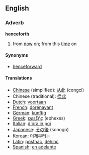 ==English==
===Adverb===
'''henceforth'''
# from [[now]] on; from this [[time]] on
====Synonyms====
*[[henceforward]]
====Translations====
*[[Chinese]] (simplified): [[从此]] (congci) 
*Chinese (traditional): [[從此]]
*[[Dutch]]: [[voortaan]]
*[[French]]: [[dorénavant]]
*[[German]]: [[künftig]]
*[[Greek]]: [[εφεξής]] (ephexés)
*[[Italian]]: [[d'ora in poi]]
*[[Japanese]]: [[その後]] (sonogo)
*[[Korean]]: [[이제부터는]]
*[[Latin]]: [[posthac]], [[dehinc]]
*[[Spanish]]: [[en adelante]]